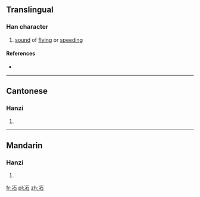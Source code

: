 ==Translingual==

===Han character===
{{Han char|rn=15|rad=冫|as=05|sn=7|four=|canj=IMMR|ids=⿰冫石}}

# [[sound]] of [[flying]] or [[speeding]]

====References====
* {{Han ref|kx=0132.040|hdz=10295.130|uh=34C8|ud=13512}}

----

==Cantonese==

===Hanzi===
{{yue-hanzi|jyut=[[bing1]]|y=bing1}}

# {{defn|lang=yue|sort=冫05}}

----

==Mandarin==

===Hanzi===
{{cmn-hanzi|pin=[[bìng]] ([[bing4]]), [[bèi]] ([[bei4]]), [[fèi]] ([[fei4]])|wg=ping<sup>4</sup>, pei<sup>4</sup>, fei<sup>4</sup>}}

# {{defn|lang=cmn|sort=冫05}}

[[fr:㓈]]
[[pl:㓈]]
[[zh:㓈]]